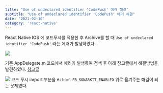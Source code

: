 ```yaml
---
title: "Use of undeclared identifier 'CodePush' 에러 해결"
subtitle: "Use of undeclared identifier 'CodePush' 에러 해결"
date: '2021-02-16'
category: 'react-native'
---
```


React Native IOS 에 코드푸시를 적용한 후 Archive를 할 때 `Use of undeclared identifier 'CodePush'` 라는 에러가 발생하였다.

![](https://images.velog.io/images/hojin9622/post/2642934a-a879-44b7-bec7-7ba1384156f1/Screen%20Shot%202021-02-16%20at%2011.20.58%20PM.png)

기존 AppDelegate.m 코드에서 에러가 발생하여 검색 후 아래 참고글에서 해결방법을 발견하였다.
[참고글](https://fantashit.com/use-of-undeclared-identifier-codepush/)

![](https://images.velog.io/images/hojin9622/post/4673a732-f83f-489c-a50c-5ad6bea5cf81/Screen%20Shot%202021-02-16%20at%2011.22.35%20PM.png)
코드 푸시 import 부분을 `#ifdef FB_SONARKIT_ENABLED` 위로 옮겨주는 해결이 되는 문제였다.
